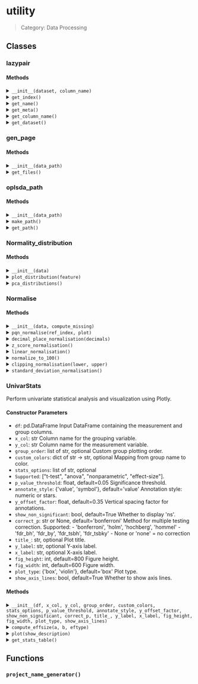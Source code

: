 # utility

> Category: Data Processing

## Classes

### lazypair 

#### Methods

<details>
<summary><code>__init__(dataset, column_name)</code></summary>

</details>

<details>
<summary><code>get_index()</code></summary>

</details>

<details>
<summary><code>get_name()</code></summary>

</details>

<details>
<summary><code>get_meta()</code></summary>

</details>

<details>
<summary><code>get_column_name()</code></summary>

</details>

<details>
<summary><code>get_dataset()</code></summary>

</details>

### gen_page 

#### Methods

<details>
<summary><code>__init__(data_path)</code></summary>

This function takes in the path to the data folder and returns the HTML files for the OPLS-DA plots.

##### Parameters

- `data_path`: str The path to the data folder. gen_page(data_path).get_files()

</details>

<details>
<summary><code>get_files()</code></summary>

</details>

### oplsda_path 

#### Methods

<details>
<summary><code>__init__(data_path)</code></summary>

</details>

<details>
<summary><code>make_path()</code></summary>

</details>

<details>
<summary><code>get_path()</code></summary>

</details>

### Normality_distribution 

#### Methods

<details>
<summary><code>__init__(data)</code></summary>

</details>

<details>
<summary><code>plot_distribution(feature)</code></summary>

</details>

<details>
<summary><code>pca_distributions()</code></summary>

</details>

### Normalise 

#### Methods

<details>
<summary><code>__init__(data, compute_missing)</code></summary>

</details>

<details>
<summary><code>pqn_normalise(ref_index, plot)</code></summary>

</details>

<details>
<summary><code>decimal_place_normalisation(decimals)</code></summary>

This function returns the dataframe with values rounded to a specified number of decimal places.

##### Parameters

- `decimals`: int The number of decimal places to round to.

</details>

<details>
<summary><code>z_score_normalisation()</code></summary>

This function returns the dataframe normalized using Z-Score.

</details>

<details>
<summary><code>linear_normalisation()</code></summary>

This function returns the dataframe normalized using Min-Max (linear normalization).

</details>

<details>
<summary><code>normalize_to_100()</code></summary>

This function returns the dataframe with values normalized to 100.

</details>

<details>
<summary><code>clipping_normalisation(lower, upper)</code></summary>

This function returns the dataframe with values clipped to the specified range.

##### Parameters

- `lower`: float The lower bound for clipping.
- `upper`: float The upper bound for clipping.

</details>

<details>
<summary><code>standard_deviation_normalisation()</code></summary>

This function returns the dataframe normalized using Standard Deviation.

</details>

### UnivarStats 

Perform univariate statistical analysis and visualization using Plotly.

#### Constructor Parameters

- `df`: pd.DataFrame Input DataFrame containing the measurement and group columns.
- `x_col`: str Column name for the grouping variable.
- `y_col`: str Column name for the measurement variable.
- `group_order`: list of str, optional Custom group plotting order.
- `custom_colors`: dict of str -&gt; str, optional Mapping from group name to color.
- `stats_options`: list of str, optional
- `Supported`: ["t-test", "anova", "nonparametric", "effect-size"].
- `p_value_threshold`: float, default=0.05 Significance threshold.
- `annotate_style`: {'value', 'symbol'}, default='value' Annotation style: numeric or stars.
- `y_offset_factor`: float, default=0.35 Vertical spacing factor for annotations.
- `show_non_significant`: bool, default=True Whether to display 'ns'.
- `correct_p`: str or None, default='bonferroni' Method for multiple testing correction. Supported: - 'bonferroni', 'holm', 'hochberg', 'hommel' - 'fdr_bh', 'fdr_by', 'fdr_tsbh', 'fdr_tsbky' - None or 'none' = no correction
- `title_`: str, optional Plot title.
- `y_label`: str, optional Y-axis label.
- `x_label`: str, optional X-axis label.
- `fig_height`: int, default=800 Figure height.
- `fig_width`: int, default=600 Figure width.
- `plot_type`: {'box', 'violin'}, default='box' Plot type.
- `show_axis_lines`: bool, default=True Whether to show axis lines.

#### Methods

<details>
<summary><code>__init__(df, x_col, y_col, group_order, custom_colors, stats_options, p_value_threshold, annotate_style, y_offset_factor, show_non_significant, correct_p, title_, y_label, x_label, fig_height, fig_width, plot_type, show_axis_lines)</code></summary>

</details>

<details>
<summary><code>compute_effsize(a, b, eftype)</code></summary>

</details>

<details>
<summary><code>plot(show_description)</code></summary>

</details>

<details>
<summary><code>get_stats_table()</code></summary>

Return a DataFrame of statistical results.

</details>

## Functions

### `project_name_generator()`
